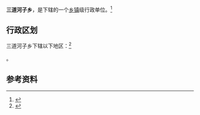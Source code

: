 {{中国乡级行政区|21/13/82/208/000}}

'''三道河子乡'''，是{{PRC admin/fullname|21/13/82/208/000|3}}下辖的一个[[乡镇|乡镇]]级行政单位。<ref>{{PRC admin/ref sgc|{{PRC admin/parent|21/13/82/208/000}}}}</ref>

== 行政区划 ==

三道河子乡下辖以下地区：<ref>{{PRC admin/ref sgc|21/13/82/208/000}}</ref>

{{PRC admin/children|21/13/82/208/000}}。

== 参考资料 ==

{{reflist}}

{{行政区划小作品}}
{{PRC admin/navcat|21/13/82/208/000}}